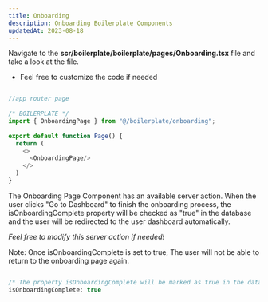 ```yaml
---
title: Onboarding
description: Onboarding Boilerplate Components
updatedAt: 2023-08-18
---
```


Navigate to the **scr/boilerplate/boilerplate/pages/Onboarding.tsx** file and take a look at the file.

* Feel free to customize the code if needed

``` js

//app router page
 
/* BOILERPLATE */
import { OnboardingPage } from "@/boilerplate/onboarding";
 
export default function Page() {
  return (
    <>
      <OnboardingPage/>
    </>
  )
}

```


The Onboarding Page Component has an available server action. When the user clicks "Go to Dashboard" to finish the onboarding process, 
the isOnboardingComplete property will be checked as "true" in the database and the user will be 
redirected to the user dashboard automatically. 

*Feel free to modify this server action if needed!*

Note: Once isOnboardingComplete is set to true, The user will not be able to return to the onboarding page again.

``` js

/* The property isOnboardingComplete will be marked as true in the database */
isOnboardingComplete: true

```